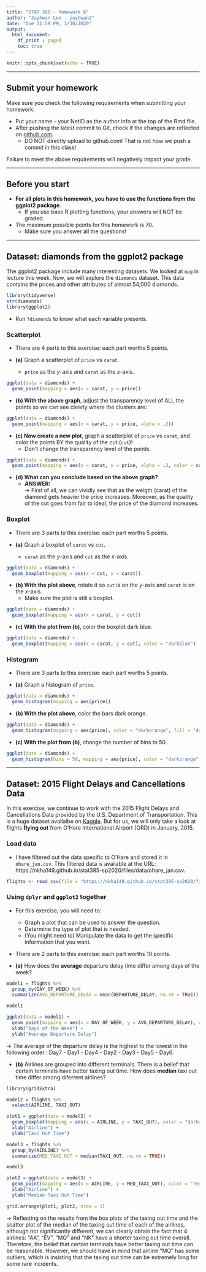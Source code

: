 ```yaml
---
title: "STAT 385 - Homework 6"
author: "Jayhwan Lee - jayhwan2"
date: "Due 11:59 PM, 3/30/2020"
output:
  html_document:
    df_print : paged
    toc: true
---
```


```r
knitr::opts_chunk$set(echo = TRUE)
```
***

## Submit your homework

Make sure you check the following requirements when submitting your homework:

- Put your name - your NetID as the author info at the top of the Rmd file.
- After pushing the latest commit to Git, check if the changes are reflected on [github.com](https://github.com/).
  - DO NOT directly upload to github.com! That is not how we push a commit in this class!

Failure to meet the above requirements will negatively impact your grade.

***

## Before you start

- **For all plots in this homework, you have to use the functions from the ggplot2 package**.
  - If you use base R plotting functions, your answers will NOT be graded.
- The maximum possible points for this homework is 70.
  - Make sure you answer all the questions!

***

## Dataset: diamonds from the ggplot2 package

The ggplot2 package include many interesting datasets. We looked at `mpg` in lecture this week. Now, we will explore the `diamonds` dataset. This data contains the prices and other attributes of almost 54,000 diamonds.

```r
library(tidyverse)
str(diamonds)
library(ggplot2)
```

- Run `?diamonds` to know what each variable presents.

### Scatterplot

- There are 4 parts to this exercise: each part worths 5 points.

- **(a)** Graph a scatterplot of `price` vs `carat`.
  - `price` as the $y$-axis and `carat` as the $x$-axis.
  
```r

ggplot(data = diamonds) +
  geom_point(mapping = aes(x = carat, y = price)) 

```

- **(b) With the above graph**, adjust the transparency level of ALL the points so we can see clearly where the clusters are:

```r

ggplot(data = diamonds) +
  geom_point(mapping = aes(x = carat, y = price, alpha = .2))

```

- **(c) Now create a new plot**, graph a scatterplot of `price` vs `carat`, and color the points BY the quality of the cut (`cut`)!
  - Don't change the transparency level of the points.

```r

ggplot(data = diamonds) +
  geom_point(mapping = aes(x = carat, y = price, alpha = .2, color = cut))

```

- **(d) What can you conclude based on the above graph?**
  - **ANSWER:**     
$\rightarrow$ First of all, we can vividly see that as the weigth (carat) of the diamond gets heavier the price increases. Moreover, as the quality of the cut goes from fair to ideal, the price of the diamond increases.
  
### Boxplot

- There are 3 parts to this exercise: each part worths 5 points.

- **(a)** Graph a boxplot of `carat` vs `cut`.
  - `carat` as the $y$-axis and `cut` as the $x$-axis.
  
```r

ggplot(data = diamonds) +
  geom_boxplot(mapping = aes(x = cut, y = carat))

```

- **(b) With the plot above**, rotate it so `cut` is on the $y$-axis and `carat` is on the $x$-axis.
  - Make sure the plot is still a boxplot.
  
```r

ggplot(data = diamonds) +
  geom_boxplot(mapping = aes(x = carat, y = cut))

```

- **(c) With the plot from (b)**, color the boxplot dark blue.

```r

ggplot(data = diamonds) +
  geom_boxplot(mapping = aes(x = carat, y = cut), color = "darkblue")

```

### Histogram

- There are 3 parts to this exercise: each part worths 5 points.

- **(a)** Graph a histogram of `price`.
  
```r

ggplot(data = diamonds) +
  geom_histogram(mapping = aes(price))

```

- **(b) With the plot above**, color the bars dark orange.
  
```r

ggplot(data = diamonds) +
  geom_histogram(mapping = aes(price), color = "darkorange", fill = "darkorange")

```

- **(c) With the plot from (b)**, change the number of bins to 50.

```r

ggplot(data = diamonds) +
  geom_histogram(bins = 50, mapping = aes(price), color = "darkorange", fill = "darkorange")

```



***

## Dataset: 2015 Flight Delays and Cancellations Data

In this exercise, we continue to work with the 2015 Flight Delays and Cancellations Data provided by the U.S. Department of Transportation. This is a huge dataset availalbe on [Kaggle](https://www.kaggle.com/usdot/flight-delays#airports.csv). But for us, we will only take a look at flights **flying out** from O'Hare International Airport (ORD) in January, 2015.

### Load data

- I have filtered out the data specific to O'Hare and stored it in `ohare_jan.csv`. This filtered data is available at the URL: https://nkha149.github.io/stat385-sp2020/files/data/ohare_jan.csv.

```r
flights <- read_csv(file = "https://nkha149.github.io/stat385-sp2020/files/data/ohare_jan.csv")
```

### Using `dplyr` and `ggplot2` together

- For this exercise, you will need to:
  - Graph a plot that can be used to answer the question.
  - Determine the type of plot that is needed.
  - (You might need to) Manipulate the data to get the specific information that you want.
  
- There are 2 parts to this exercise: each part worths 10 points.

- **(a)** How does the **average** departure delay time differ among days of the week?
```r

model1 = flights %>%
  group_by(DAY_OF_WEEK) %>%
  summarize(AVG_DEPARTURE_DELAY = mean(DEPARTURE_DELAY, na.rm = TRUE))

model1

ggplot(data = model1) +
  geom_point(mapping = aes(x = DAY_OF_WEEK, y = AVG_DEPARTURE_DELAY), color = "red", size = 3) +
  xlab("Days of the Week") +
  ylab("Average Departure Delay")

```    



$\rightarrow$ The average of the departure delay is the highest to the lowest in the following order : Day7 - Day1 - Day4 - Day2 - Day3 - Day5 - Day6.    


- **(b)** Airlines are grouped into different terminals. There is a belief that certain terminals have better taxing out time. How does **median** taxi out time differ among diferrent airlines?
```r

library(gridExtra)

model2 = flights %>%
  select(AIRLINE, TAXI_OUT)

plot1 = ggplot(data = model2) +
  geom_boxplot(mapping = aes(x = AIRLINE, y = TAXI_OUT), color = "darkorange") +
  xlab("Airline") +
  ylab("Taxi Out Time")

model3 = flights %>%
  group_by(AIRLINE) %>%
  summarize(MED_TAXI_OUT = median(TAXI_OUT, na.rm = TRUE))

model3

plot2 = ggplot(data = model3) +
  geom_point(mapping = aes(x = AIRLINE, y = MED_TAXI_OUT), color = "red", size = 3) +
  xlab("Airline") +
  ylab("Median Taxi Out Time")

grid.arrange(plot1, plot2, nrow = 1)

```    



$\rightarrow$ Reflecting on the results from the box plots of the taxing out time and the scatter plot of the median of the taxing out time of each of the airlines, although not significantly different, we can clearly obtain the fact that 4 airlines: "AA", "EV", "MQ" and "NK" have a shorter taxing out time overall. Therefore, the belief that certain terminals have better taxing out time can be reasonable. However, we should have in mind that airline "MQ" has some outliers, which is insisting that the taxing out time can be extremely long for some rare incidents. 









